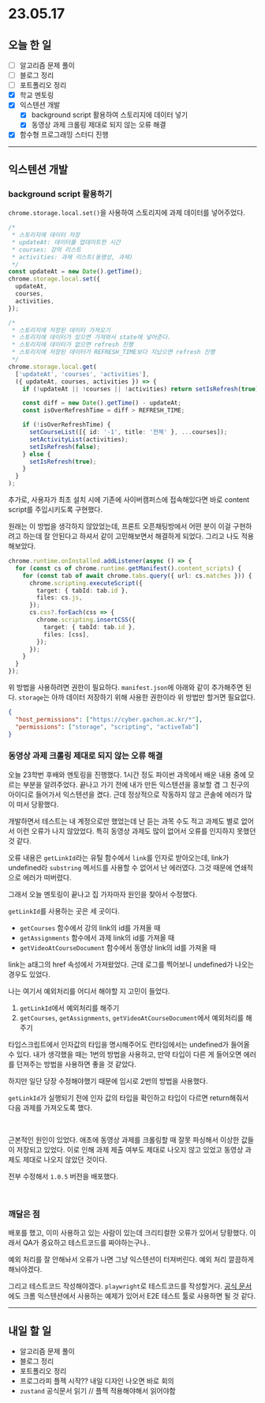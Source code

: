 # 23.05.17

## 오늘 한 일

- [ ] 알고리즘 문제 풀이
- [ ] 블로그 정리
- [ ] 포트폴리오 정리
- [x] 학교 멘토링
- [x] 익스텐션 개발
  - [x] background script 활용하여 스토리지에 데이터 넣기
  - [x] 동영상 과제 크롤링 제대로 되지 않는 오류 해결
- [x] 함수형 프로그래밍 스터디 진행

---

## 익스텐션 개발

### background script 활용하기

`chrome.storage.local.set()`을 사용하여 스토리지에 과제 데이터를 넣어주었다.

```ts
/*
 * 스토리지에 데이터 저장
 * updateAt: 데이터를 업데이트한 시간
 * courses: 강의 리스트
 * activities: 과제 리스트(동영상, 과제)
 */
const updateAt = new Date().getTime();
chrome.storage.local.set({
  updateAt,
  courses,
  activities,
});

/*
 * 스토리지에 저장된 데이터 가져오기
 * 스토리지에 데이터가 있으면 가져와서 state에 넣어준다.
 * 스토리지에 데이터가 없으면 refresh 진행
 * 스토리지에 저장된 데이터가 REFRESH_TIME보다 지났으면 refresh 진행
 */
chrome.storage.local.get(
  ['updateAt', 'courses', 'activities'],
  ({ updateAt, courses, activities }) => {
    if (!updateAt || !courses || !activities) return setIsRefresh(true);

    const diff = new Date().getTime() - updateAt;
    const isOverRefreshTime = diff > REFRESH_TIME;

    if (!isOverRefreshTime) {
      setCourseList([{ id: '-1', title: '전체' }, ...courses]);
      setActivityList(activities);
      setIsRefresh(false);
    } else {
      setIsRefresh(true);
    }
  }
);
```

추가로, 사용자가 최초 설치 시에 기존에 사이버캠퍼스에 접속해있다면 바로 content script를 주입시키도록 구현했다.

원래는 이 방법을 생각하지 않았었는데, 프론트 오픈채팅방에서 어떤 분이 이걸 구현하려고 하는데 잘 안된다고 하셔서 같이 고민해보면서 해결하게 되었다. 그리고 나도 적용해보았다.

```ts
chrome.runtime.onInstalled.addListener(async () => {
  for (const cs of chrome.runtime.getManifest().content_scripts) {
    for (const tab of await chrome.tabs.query({ url: cs.matches })) {
      chrome.scripting.executeScript({
        target: { tabId: tab.id },
        files: cs.js,
      });
      cs.css?.forEach(css => {
        chrome.scripting.insertCSS({
          target: { tabId: tab.id },
          files: [css],
        });
      });
    }
  }
});
```

위 방법을 사용하려면 권한이 필요하다. `manifest.json`에 아래와 같이 추가해주면 된다. `storage`는 아까 데이터 저장하기 위해 사용한 권한이라 위 방법만 할거면 필요없다.

```json
{
  "host_permissions": ["https://cyber.gachon.ac.kr/*"],
  "permissions": ["storage", "scripting", "activeTab"]
}
```

### 동영상 과제 크롤링 제대로 되지 않는 오류 해결

오늘 23학번 후배와 멘토링을 진행했다. 1시간 정도 파이썬 과목에서 배운 내용 중에 모르는 부분을 알려주었다. 끝나고 가기 전에 내가 만든 익스텐션을 홍보할 겸 그 친구의 아이디로 들어가서 익스텐션을 켰다. 근데 정상적으로 작동하지 않고 콘솔에 에러가 많이 떠서 당황했다.

개발하면서 테스트는 내 계정으로만 했었는데 난 듣는 과목 수도 적고 과제도 별로 없어서 이런 오류가 나지 않았었다. 특히 동영상 과제도 많이 없어서 오류를 인지하지 못했던 것 같다.

오류 내용은 `getLinkId`라는 유틸 함수에서 `link`를 인자로 받아오는데, link가 undefined라 `substring` 메서드를 사용할 수 없어서 난 에러였다. 그것 때문에 연쇄적으로 에러가 떠버렸다.

그래서 오늘 멘토링이 끝나고 집 가자마자 원인을 찾아서 수정했다.

`getLinkId`를 사용하는 곳은 세 곳이다.

- `getCourses` 함수에서 강의 link의 id를 가져올 때
- `getAssignments` 함수에서 과제 link의 id를 가져올 때
- `getVideoAtCourseDocument` 함수에서 동영상 link의 id를 가져올 때

link는 a태그의 href 속성에서 가져왔었다. 근데 로그를 찍어보니 undefined가 나오는 경우도 있었다.

나는 여기서 예외처리를 어디서 해야할 지 고민이 들었다.

1. `getLinkId`에서 예외처리를 해주기
2. `getCourses`, `getAssignments`, `getVideoAtCourseDocument`에서 예외처리를 해주기

타입스크립트에서 인자값의 타입을 명시해주어도 런타임에서는 undefined가 들어올 수 있다. 내가 생각했을 때는 1번의 방법을 사용하고, 만약 타입이 다른 게 들어오면 에러를 던져주는 방법을 사용하면 좋을 것 같았다.

하지만 일단 당장 수정해야했기 때문에 임시로 2번의 방법을 사용했다.

`getLinkId`가 실행되기 전에 인자 값의 타입을 확인하고 타입이 다르면 return해줘서 다음 과제를 가져오도록 했다.

<br/>

근본적인 원인이 있었다. 애초에 동영상 과제를 크롤링할 때 잘못 파싱해서 이상한 값들이 저장되고 있었다. 이로 인해 과제 제출 여부도 제대로 나오지 않고 있었고 동영상 과제도 제대로 나오지 않았던 것이다.

전부 수정해서 `1.0.5` 버전을 배포했다.

<br/>

### 깨달은 점

배포를 했고, 이미 사용하고 있는 사람이 있는데 크리티컬한 오류가 있어서 당황했다. 이래서 QA가 중요하고 테스트코드를 짜야하는구나..

예외 처리를 잘 안해놔서 오류가 나면 그냥 익스텐션이 터져버린다. 예외 처리 깔끔하게 해놔야겠다.

그리고 테스트코드 작성해야겠다. `playwright`로 테스트코드를 작성할거다. [공식 문서](https://playwright.dev/docs/chrome-extensions)에도 크롬 익스텐션에서 사용하는 예제가 있어서 E2E 테스트 툴로 사용하면 될 것 같다.

---

## 내일 할 일

- 알고리즘 문제 풀이
- 블로그 정리
- 포트폴리오 정리
- 프로그라피 플젝 시작?? 내일 디자인 나오면 바로 회의
- `zustand` 공식문서 읽기 // 플젝 적용해야해서 읽어야함
